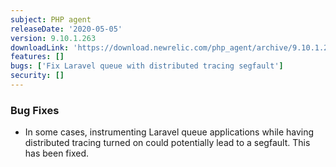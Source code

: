 ```yaml
---
subject: PHP agent
releaseDate: '2020-05-05'
version: 9.10.1.263
downloadLink: 'https://download.newrelic.com/php_agent/archive/9.10.1.263'
features: []
bugs: ['Fix Laravel queue with distributed tracing segfault']
security: []
---
```


### Bug Fixes

* In some cases, instrumenting Laravel queue applications while having distributed tracing turned on could potentially lead to a segfault. This has been fixed.
